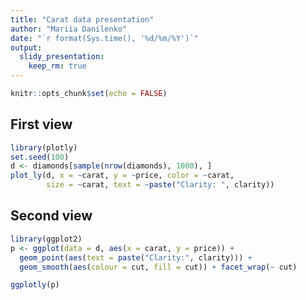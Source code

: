 ---
title: "Carat data presentation"
author: "Mariia Danilenko"
date: "`r format(Sys.time(), '%d/%m/%Y')`"
output: 
  slidy_presentation:
    keep_rm: true
---

```{r setup, include=FALSE}
knitr::opts_chunk$set(echo = FALSE)
```

## First view
```{r message=FALSE,warning=FALSE}
library(plotly)
set.seed(100)
d <- diamonds[sample(nrow(diamonds), 1000), ]
plot_ly(d, x = ~carat, y = ~price, color = ~carat,
        size = ~carat, text = ~paste("Clarity: ", clarity))
```


## Second view

```{r message=FALSE,warning=FALSE}
library(ggplot2)
p <- ggplot(data = d, aes(x = carat, y = price)) +
  geom_point(aes(text = paste("Clarity:", clarity))) +
  geom_smooth(aes(colour = cut, fill = cut)) + facet_wrap(~ cut)

ggplotly(p)
```

